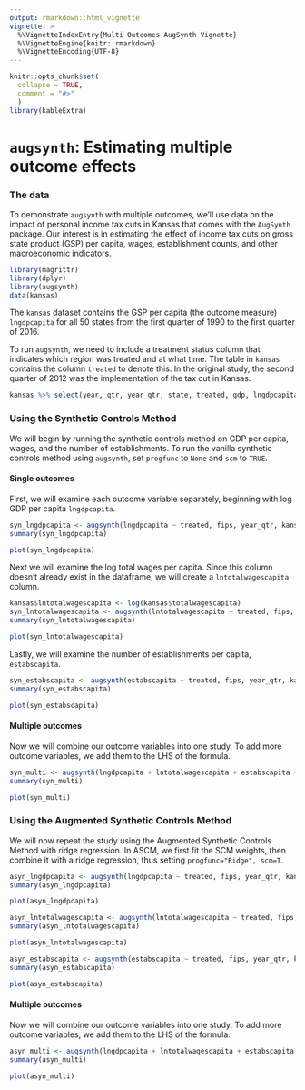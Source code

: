 ```yaml
---
output: rmarkdown::html_vignette
vignette: >
  %\VignetteIndexEntry{Multi Outcomes AugSynth Vignette}
  %\VignetteEngine{knitr::rmarkdown}
  %\VignetteEncoding{UTF-8}
---
```


```r
knitr::opts_chunk$set(
  collapse = TRUE,
  comment = "#>"
  )
library(kableExtra)
```

# `augsynth`: Estimating multiple outcome effects

### The data
To demonstrate `augsynth` with multiple outcomes, we'll use data on the impact of personal income tax cuts in Kansas that comes with the `AugSynth` package. Our interest is in estimating the effect of income tax cuts on gross state product (GSP) per capita, wages, establishment counts, and other macroeconomic indicators.

```r
library(magrittr)
library(dplyr)
library(augsynth)
data(kansas)
```

The `kansas` dataset contains the GSP per capita (the outcome measure) `lngdpcapita` for all 50 states from the first quarter of 1990 to the first quarter of 2016.

To run `augsynth`, we need to include a treatment status column that indicates which region was treated and at what time. The table in `kansas` contains the column `treated` to denote this. In the original study, the second quarter of 2012 was the implementation of the tax cut in Kansas.

```r
kansas %>% select(year, qtr, year_qtr, state, treated, gdp, lngdpcapita) %>% filter(state == "Kansas" & year_qtr >= 2012 & year_qtr < 2013) 
```


### Using the Synthetic Controls Method
We will begin by running the synthetic controls method on GDP per capita, wages, and the number of establishments. To run the vanilla synthetic controls method using `augsynth`, set `progfunc` to `None` and `scm` to `TRUE`.

#### Single outcomes
First, we will examine each outcome variable separately, beginning with log GDP per capita `lngdpcapita`.

```r
syn_lngdpcapita <- augsynth(lngdpcapita ~ treated, fips, year_qtr, kansas, progfunc="None", scm=T)
summary(syn_lngdpcapita)
```

```r
plot(syn_lngdpcapita)
```

Next we will examine the log total wages per capita. Since this column doesn't already exist in the dataframe, we will create a `lntotalwagescapita` column.
```r
kansas$lntotalwagescapita <- log(kansas$totalwagescapita)
syn_lntotalwagescapita <- augsynth(lntotalwagescapita ~ treated, fips, year_qtr, kansas, progfunc="None", scm=T)
summary(syn_lntotalwagescapita)
```

```r
plot(syn_lntotalwagescapita)
```

Lastly, we will examine the number of establishments per capita, `estabscapita`.
```r
syn_estabscapita <- augsynth(estabscapita ~ treated, fips, year_qtr, kansas, progfunc="None", scm=T)
summary(syn_estabscapita)
```

```r
plot(syn_estabscapita)
```

#### Multiple outcomes
Now we will combine our outcome variables into one study. To add more outcome variables, we add them to the LHS of the formula. 
```r
syn_multi <- augsynth(lngdpcapita + lntotalwagescapita + estabscapita ~ treated, fips, year_qtr, kansas, progfunc="None", scm=T)
summary(syn_multi)
```

```r
plot(syn_multi)
```


### Using the Augmented Synthetic Controls Method
We will now repeat the study using the Augmented Synthetic Controls Method with ridge regression. In ASCM, we first fit the SCM weights, then combine it with a ridge regression, thus setting `progfunc="Ridge", scm=T`.

```r
asyn_lngdpcapita <- augsynth(lngdpcapita ~ treated, fips, year_qtr, kansas, progfunc="Ridge", scm=T)
summary(asyn_lngdpcapita)
```

```r
plot(asyn_lngdpcapita)
```

```r
asyn_lntotalwagescapita <- augsynth(lntotalwagescapita ~ treated, fips, year_qtr, kansas, progfunc="Ridge", scm=T)
summary(asyn_lntotalwagescapita)
```

```r
plot(asyn_lntotalwagescapita)
```

```r
asyn_estabscapita <- augsynth(estabscapita ~ treated, fips, year_qtr, kansas, progfunc="Ridge", scm=T)
summary(asyn_estabscapita)
```

```r
plot(asyn_estabscapita)
```

#### Multiple outcomes
Now we will combine our outcome variables into one study. To add more outcome variables, we add them to the LHS of the formula. 
```r
asyn_multi <- augsynth(lngdpcapita + lntotalwagescapita + estabscapita ~ treated, fips, year_qtr, kansas, progfunc="Ridge", scm=T)
summary(asyn_multi)
```

```r
plot(asyn_multi)
```

